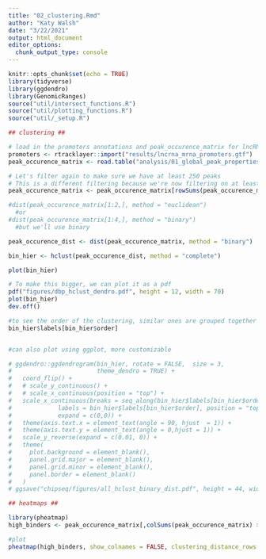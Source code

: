 ```yaml
---
title: "02_clustering.Rmd"
author: "Katy Walsh"
date: "3/22/2021"
output: html_document
editor_options: 
  chunk_output_type: console
---
```


```r
knitr::opts_chunk$set(echo = TRUE)
library(tidyverse)
library(ggdendro)
library(GenomicRanges)
source("util/intersect_functions.R")
source("util/plotting_functions.R")
source("util/_setup.R")

```



```r
## clustering ##

# load in the promoters annotations and peak_occurence_matrix for lncRNA and mRNA promoters
promoters <- rtracklayer::import("results/lncrna_mrna_promoters.gtf")
peak_occurence_matrix <- read.table("analysis/01_global_peak_properties/results/lncrna_mrna_promoter_peak_occurence_matrix.tsv")

# Let's filter again to make sure we have at least 250 peaks
# This is a different filtering because we're now filtering on at least 250 peaks on promoter regions rather than 250 peaks across the genome.
peak_occurence_matrix <- peak_occurence_matrix[rowSums(peak_occurence_matrix) > 250, ]

#dist(peak_occurence_matrix[1:2,], method = "euclidean")
  #or
#dist(peak_occurence_matrix[1:4,], method = "binary")
  #but we'll use binary

peak_occurence_dist <- dist(peak_occurence_matrix, method = "binary")

bin_hier <- hclust(peak_occurence_dist, method = "complete")

plot(bin_hier)

# To make this bigger, we can plot it as a pdf
pdf("figures/dbp_hclust_dendro.pdf", height = 12, width = 70)
plot(bin_hier)
dev.off()

#to see the order of the clustering, similar ones are grouped together
bin_hier$labels[bin_hier$order]


#can also plot using ggplot, more customizable

# ggdendro::ggdendrogram(bin_hier, rotate = FALSE,  size = 3, 
#                        theme_dendro = TRUE) +
#   coord_flip() +
#   # scale_y_continuous() +
#   # scale_x_continuous(position = "top") +
#   scale_x_continuous(breaks = seq_along(bin_hier$labels[bin_hier$order]),
#             labels = bin_hier$labels[bin_hier$order], position = "top",
#             expand = c(0,0)) +
#   theme(axis.text.x = element_text(angle = 90, hjust  = 1)) + 
#   theme(axis.text.y = element_text(angle = 0,hjust = 1)) +
#   scale_y_reverse(expand = c(0.01, 0)) +
#   theme(
#     plot.background = element_blank(),
#     panel.grid.major = element_blank(),
#     panel.grid.minor = element_blank(),
#     panel.border = element_blank()
#   )
# ggsave("chipseq/figures/all_hclust_binary_dist.pdf", height = 44, width = 5.0)

```

```r
## heatmaps ##

library(pheatmap)
high_binders <- peak_occurence_matrix[,colSums(peak_occurence_matrix) > 350]

#plot
pheatmap(high_binders, show_colnames = FALSE, clustering_distance_rows = "binary", clustering_distance_cols = "binary")

```

